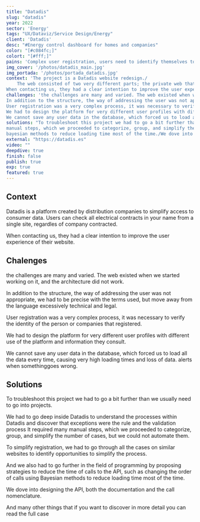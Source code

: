 ```yaml
---
title: "Datadis"
slug: "datadis"
year: 2022
sector: 'Energy'
tags: "UX/Dataviz/Service Design/Energy"
client: 'Datadis'
desc: "#Energy control dashboard for homes and companies"
color: "[#c084fc;]"
colort: "[#fff;]"
pains: 'Complex user registration, users need to identify themselves to be verified./Data takes a long time to load. The user does not know what data exists or if there is an error./Messages are written from a legal perspective. Users do not understand them.'
img_cover: '/photos/datadis_main.jpg'
img_portada: '/photos/portada_datadis.jpg'
context: 'The project is a Datadis website redesign./
	The web consisted of two very different parts; the private web that was a tool that served users to see their consumption and manage permissions for access to their data and the other part was a public web that had a marketing purpose./Datadis is a platform created by distribution companies to simplify access to consumer data. Users can check all electrical contracts in your name from a single site, regardles of company contracted./
When contacting us, they had a clear intention to improve the user experience of their website.'
challenges: 'the challenges are many and varied. The web existed when we started working on it, and the architecture did not work./				
In addition to the structure, the way of addressing the user was not appropriate, we had to be precise with the terms used, but move away from the language excessively technical and legal./
User registration was a very complex process, it was necessary to verify the identity of the person or companies that registered./
We had to design the platform for very different user profiles with different use of the platform and information they consult. /					
We cannot save any user data in the database, which forced us to load all the data every time, causing very high loading times and loss of data. alerts when somethinggoes wrong.'
solutions: "To troubleshoot this project we had to go a bit further than we usually need to go into projects./We had to go deep inside Datadis to understand the processes within Datadis and discover that exceptions were the rule and the validation process It required many
manual steps, which we proceeded to categorize, group, and simplify the number of cases, but we could not automate them./To simplify registration, we had to go through all the cases on similar websites to identify opportunities to simplify the process./And we also had to go further in the field of programming by proposing strategies to reduce the time of calls to the API, such as changing the order of calls using
bayesian methods to reduce loading time most of the time./We dove into designing the API, both the documentation and the call nomenclature./And many other things that if you want to discover in more detail you can read the full case"
external: "https://datadis.es"
video: ""
deepdive: true
finish: false
publish: true
exp: true
featured: true
---
```


## Context

Datadis is a platform created by distribution companies to simplify access to consumer data. Users can check all electrical contracts in your name from a single site, regardles of company contracted. 
					
When contacting us, they had a clear intention to improve the user experience of their website.

<Line/>
		
											
## Chalenges
the challenges are many and varied. The web existed when we started working on it, and the architecture did not work.
							
In addition to the structure, the way of addressing the user was not appropriate, we had to be precise with the terms used, but move away from the language excessively technical and legal. 

User registration was a very complex process, it was necessary to verify the identity of the person or companies that registered.
 
We had to design the platform for very different user profiles with different use of the platform and information they consult. 
							
We cannot save any user data in the database, which forced us to load all the data every time, causing very high loading times and loss of data. alerts when somethinggoes wrong.


										
## Solutions

To troubleshoot this project we had to go a bit further than we usually need to go into projects.
						 
We had to go deep inside Datadis to understand the processes within Datadis and discover that exceptions were the rule and the validation process It required many
manual steps, which we proceeded to categorize, group, and simplify the number of cases, but we could not automate them.
				
To simplify registration, we had to go through all the cases on similar websites to identify opportunities to simplify the process.

And we also had to go further in the field of programming by proposing strategies to reduce the time of calls to the API, such as changing the order of calls using
Bayesian methods to reduce loading time most of the time.
		
We dove into designing the API, both the documentation and the call nomenclature.

And many other things that if you want to discover in more detail you can read the full case
				
